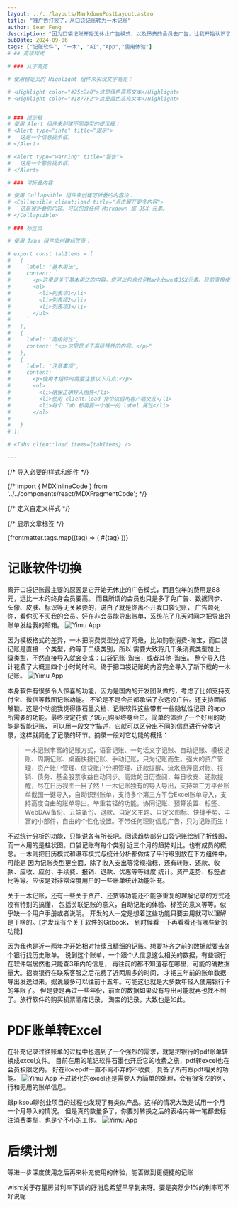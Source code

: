 ```yaml
---
layout: ../../layouts/MarkdownPostLayout.astro
title: "被广告打败了，从口袋记账转为一木记账"
author: Sean Feng
description: "因为口袋记账开始无休止广告模式，以及昂贵的会员去广告，让我开始认识了无广告的优秀记账App：一木记账"
pubDate: 2024-09-06
tags: ["记账软件", "一木", "AI","App","使用体验"]
# ## 高级样式

# ### 文字高亮

# 使用自定义的 Highlight 组件来实现文字高亮：

# <Highlight color="#25c2a0">这是绿色高亮文本</Highlight>
# <Highlight color="#1877F2">这是蓝色高亮文本</Highlight>


# ### 提示框
# 使用 Alert 组件来创建不同类型的提示框：
# <Alert type="info" title="提示">
#   这是一个信息提示框。
# </Alert>

# <Alert type="warning" title="警告">
#   这是一个警告提示框。
# </Alert>

# ### 可折叠内容

# 使用 Collapsible 组件来创建可折叠的内容块：
# <Collapsible client:load title="点击展开更多内容">
#   这是被折叠的内容。可以包含任何 Markdown 或 JSX 元素。
# </Collapsible>

# ### 标签页

# 使用 Tabs 组件来创建标签页：

# export const tabItems = [
#   {
#     label: "基本用法",
#     content: `
#       <p>这里是关于基本用法的内容。您可以包含任何Markdown或JSX元素。目前直接使用tabs组件会报错，所以暂时使用这个妥协方案。</p>
#       <ul>
#         <li>列表项1</li>
#         <li>列表项2</li>
#         <li>列表项3</li>
#       </ul>
#     `
#   },
#   {
#     label: "高级特性",
#     content: "<p>这里是关于高级特性的内容。</p>"
#   },
#   {
#     label: "注意事项",
#     content: `
#       <p>使用本组件时需要注意以下几点:</p>
#       <ol>
#         <li>确保正确导入组件</li>
#         <li>使用 client:load 指令以启用客户端交互</li>
#         <li>每个 Tab 都需要一个唯一的 label 属性</li>
#       </ol>
#     `
#   }
# ];

# <Tabs client:load items={tabItems} />

---
```


{/* 导入必要的样式和组件 */}

{/* import { MDXInlineCode } from '../../components/react/MDXFragmentCode'; */}

{/* 定义自定义样式 */}
<style>
{`
  @keyframes fadeIn {
    0% { opacity: 0; }
    100% { opacity: 1; }
  }
`}
</style>

{/* 显示文章标签 */}
<div className="flex justify-center flex-wrap gap-2 mb-4">
  {frontmatter.tags.map((tag) => (
    <span key={tag} className="inline-block bg-gray-200 rounded-full px-3 py-1 text-sm font-semibold text-gray-700">
      #{tag}
    </span>
  ))}
</div>

# 记账软件切换
离开口袋记账最主要的原因是它开始无休止的广告模式，而且包年的费用是88元，远比一木的终身会员要高。
而且所谓的会员也只是多了免广告、数据同步、头像、皮肤、标识等无关紧要的，说白了就是你离不开我口袋记账，
广告烦死你，看你买不买我的会员。好在非会员能导出账单，系统花了几天时间才把导出的账单发给我的邮箱。
<image src="/SeanBlog/pictures/Yimu03.png" alt="Yimu App"></image>

因为模板格式的差异，一木把消费类型分成了两级，比如购物消费-淘宝，而口袋记账是直接一个类型，约等于二级类别，所以
需要大致将几千条消费类型加上一级类型，不然直接导入就会变成：口袋记账-淘宝，或者其他-淘宝。
整个导入估计花费了大概三四个小时的时间。终于把口袋记账的内容完全导入了新下载的一木记账。
<image src="/SeanBlog/pictures/Yimu01.png" alt="Yimu App"></image>

本身软件有很多令人惊喜的功能，因为是国内的开发团队做的，考虑了比如支持支付宝、微信等截图记账功能。
不论是不是会员都承诺了永远没广告。还支持面部解锁。这是个功能我觉得像石墨文档、记账软件这些带有一些隐私性记录
的app所需要的功能。最终决定花费了98元购买终身会员。简单的体验了一个好用的功能是智能记账，
可以用一段文字描述，它就可以区分出不同的信息进行分类记录，这样就简化了记录的环节。摘录一段对它功能的概括：

> 一木记账丰富的记账方式，语音记账、一句话文字记账、自动记账、模板记账、周期记账、桌面快捷记账、手动记账，只为记账而生。强大的资产管理，资产账户管理、信贷账户分期管理、还款提醒、流水悬浮窗对账、报销、债务、基金股票收益自动同步。高效的日历查阅，每日收支、还款提醒，尽在日历视图一目了然！一木记账独有的导入导出，支持第三方平台账单截图一键导入，自动识别账单，支持多个第三方平台Excel账单导入，支持高度自由的账单导出。举重若轻的功能，协同记账、预算设置、标签、WebDAV备份、云端备份、退款、自定义主题、自定义图标、快捷手势、丰富的小部件，自由的个性化设置。不带任何理财信息广告，只为记账而生！

不过统计分析的功能，只能说各有所长吧。阅读趋势部分口袋记账绘制了折线图，而一木用的是柱状图。口袋记账有每个类别
近三个月的趋势对比。也有成员的概念。一木则把日历模式和瀑布模式与统计分析都做成了平行级别放在下方组件中。可能是
因为记账类型更全面，除了收入支出等常规指标，还有转账、还款、收款、应收、应付、手续费、报销、退款、优惠等等维度
统计。资产走势、标签占比等等。应该是对非常深度用户的一些账单统计功能补充。

关于一木记账，还有一些关于资产、还贷等功能还不能够重复的理解记录的方式还没有特别的搞懂，
包括关联记账的意义，自动记账的体验、标签的意义等等。似乎缺一个用户手册或者说明。
开发的人一定是想着这些功能只要去用就可以理解是干啥的。【才发现有个关于软件的Gitbook，
到时候看一下再看看还有哪些新的功能】

因为我也是近一两年才开始相对持续且精细的记账。想要补齐之前的数据就要去各个银行找历史账单。
说到这个账单，一个跟个人信息这么相关的数据，有些银行在软件端居然也只能查3年内的信息，
再往前的都不知道存在哪里，可能的确数据量大。招商银行在联系客服之后花费了近两周多的时间，
才把三年前的账单数据导出发送过来。据说最多可以往前十五年。可能这也就是大多数年轻人使用银行卡的年限了。
但是要是再过一些年份，前面的数据如果没有导出可能就再也找不到了。旅行软件的购买机票酒店记录，
淘宝的记录，大致也是如此。

# PDF账单转Excel

在补充记录过往账单的过程中也遇到了一个强烈的需求，就是把银行的pdf账单转换成excel文件。
目前在用的笔记软件石墨也开启它的收费之旅，pdf转excel也在会员权限之内。
好在ilovepdf一直不离不弃的不收费，具备了所有跟pdf相关的功能。
<image src="/SeanBlog/pictures/Yimu04.png" alt="Yimu App"></image>
不过转化的excel还是需要人为简单的处理，会有很多空的列、行和无用的账单信息。

跟piksou聊创业项目的过程也发现了有类似产品。这样的情况大致是试用一个月一个月导入的情况。
但是真的数量多了，你要对转换之后的表格内每一笔都去标注消费类型，也是个不小的工作。
<image src="/SeanBlog/pictures/Yimu02.png" alt="Yimu App"></image>

# 后续计划
等进一步深度使用之后再来补充使用的体验，能否做到更便捷的记账

wish:关于存量房贷利率下调的好消息希望早早到来呀。要是突然少1%的利率可不好说呢
